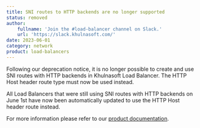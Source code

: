 ```yaml
---
title: SNI routes to HTTP backends are no longer supported
status: removed
author:
    fullname: 'Join the #load-balancer channel on Slack.'
    url: 'https://slack.khulnasoft.com/'
date: 2023-06-01
category: network
product: load-balancers
---
```


Following our deprecation notice, it is no longer possible to create and use SNI routes with HTTP backends in Khulnasoft Load Balancer. The HTTP Host header route type must now be used instead.

All Load Balancers that were still using SNI routes with HTTP backends on June 1st have now been automatically updated to use the HTTP Host header route instead.

For more information please refer to our [product documentation](https://www.khulnasoft.com/en/docs/network/load-balancer/reference-content/sni-route-deprecation/).

